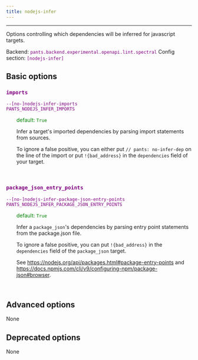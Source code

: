 ```yaml
---
title: nodejs-infer
---
```


---

Options controlling which dependencies will be inferred for javascript targets.

Backend: <span style="color: purple"><code>pants.backend.experimental.openapi.lint.spectral</code></span>
Config section: <span style="color: purple"><code>[nodejs-infer]</code></span>

## Basic options

<div style="color: purple">

### `imports`

  <code>--[no-]nodejs-infer-imports</code><br>
  <code>PANTS_NODEJS_INFER_IMPORTS</code><br>
</div>
<div style="padding-left: 2em;">
<span style="color: green">default: <code>True</code></span>

<br>

Infer a target's imported dependencies by parsing import statements from sources.

To ignore a false positive, you can either put `// pants: no-infer-dep` on the line of the import or put `!{bad_address}` in the `dependencies` field of your target.

</div>
<br>

<div style="color: purple">

### `package_json_entry_points`

  <code>--[no-]nodejs-infer-package-json-entry-points</code><br>
  <code>PANTS_NODEJS_INFER_PACKAGE_JSON_ENTRY_POINTS</code><br>
</div>
<div style="padding-left: 2em;">
<span style="color: green">default: <code>True</code></span>

<br>

Infer a `package_json`'s dependencies by parsing entry point statements from the package.json file.

To ignore a false positive, you can put `!{bad_address}` in the `dependencies` field of the `package_json` target.

See https://nodejs.org/api/packages.html#package-entry-points and
https://docs.npmjs.com/cli/v9/configuring-npm/package-json#browser.

</div>
<br>

## Advanced options

None

## Deprecated options

None
